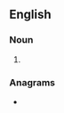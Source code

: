 ==English==

===Noun===
{{head|en|noun plural form}}

# {{plural of|reviler|lang=en}}

===Anagrams===
* {{anagrams|en|relivers|resilver|silverer}}